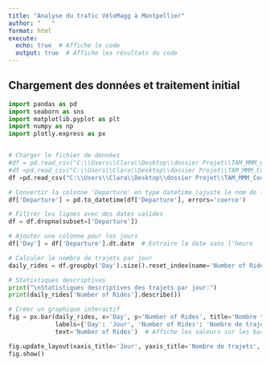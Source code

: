 ---
title: "Analyse du trafic VéloMagg à Montpellier"
author: "   "
format: html
execute:
  echo: true  # Affiche le code
  output: true  # Affiche les résultats du code
---


## Chargement des données et traitement initial

```{python}
import pandas as pd
import seaborn as sns
import matplotlib.pyplot as plt
import numpy as np
import plotly.express as px


# Charger le fichier de données 
#df = pd.read_csv("C:\\Users\\Clara\\Desktop\\dossier Projet\\TAM_MMM_CoursesVelomagg.csv")
#df =pd.read_csv("C:\\Users\\Clara\\Desktop\\dossier Projet\\TAM_MMM_CoursesVelomagg_2022.csv")
df =pd.read_csv("C:\\Users\\Clara\\Desktop\\dossier Projet\\TAM_MMM_CoursesVelomagg_2023.csv")

# Convertir la colonne 'Departure' en type datetime (ajuste le nom de la colonne si nécessaire)
df['Departure'] = pd.to_datetime(df['Departure'], errors='coerce')

# Filtrer les lignes avec des dates valides
df = df.dropna(subset=['Departure'])

# Ajouter une colonne pour les jours
df['Day'] = df['Departure'].dt.date  # Extraire la date sans l'heure

# Calculer le nombre de trajets par jour
daily_rides = df.groupby('Day').size().reset_index(name='Number of Rides')

# Statistiques descriptives
print("\nStatistiques descriptives des trajets par jour:")
print(daily_rides['Number of Rides'].describe())

# Créer un graphique interactif
fig = px.bar(daily_rides, x='Day', y='Number of Rides', title='Nombre total de trajets par jour',
             labels={'Day': 'Jour', 'Number of Rides': 'Nombre de trajets'},
             text='Number of Rides')  # Affiche les valeurs sur les barres

fig.update_layout(xaxis_title='Jour', yaxis_title='Nombre de trajets', showlegend=False)
fig.show()
```